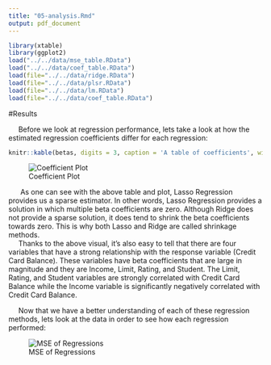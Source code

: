 ```yaml
---
title: "05-analysis.Rmd"
output: pdf_document
---
```

```r
library(xtable)
library(ggplot2)
load("../../data/mse_table.RData")
load("../../data/coef_table.RData")
load(file="../../data/ridge.RData")
load(file="../../data/plsr.RData")
load(file="../../data/lm.RData")
load(file="../../data/coef_table.RData")
```

#Results

&nbsp;&nbsp;&nbsp;&nbsp;&nbsp;Before we look at regression performance, lets take a look at how the estimated regression coefficients differ for each regression: 

```r
knitr::kable(betas, digits = 3, caption = 'A table of coefficients', width=50)

```

![Coefficient Plot](../../images/coefficient_plot.png)


&nbsp;&nbsp;&nbsp;&nbsp;&nbsp; As one can see with the above table and plot, Lasso Regression provides us a sparse estimator. In other words, Lasso Regression provides a solution in which multiple beta coefficients are zero. Although Ridge does not provide a sparse solution, it does tend to shrink the beta coefficients towards zero. This is why both Lasso and Ridge are called shrinkage methods.  
&nbsp;&nbsp;&nbsp;&nbsp;&nbsp;Thanks to the above visual, it's also easy to tell that there are four variables that have a strong relationship with the response variable (Credit Card Balance). These variables have beta coefficients that are large in magnitude and they are Income, Limit, Rating, and Student. The Limit, Rating, and Student variables are strongly correlated with Credit Card Balance while the Income variable is significantly negatively correlated with Credit Card Balance. 

&nbsp;&nbsp;&nbsp;&nbsp;&nbsp;Now that we have a better understanding of each of these regression methods, lets look at the data in order to see how each regression performed: 

![MSE of Regressions](../../images/mse.png)
